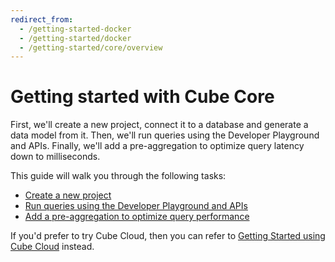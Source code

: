 ```yaml
---
redirect_from:
  - /getting-started-docker
  - /getting-started/docker
  - /getting-started/core/overview
---
```


# Getting started with Cube Core
First, we'll create a new project, connect it to a database and generate a data
model from it. Then, we'll run queries using the Developer Playground and APIs.
Finally, we'll add a pre-aggregation to optimize query latency down to
milliseconds.

This guide will walk you through the following tasks:

- [Create a new project](/getting-started/core/create-a-project)
- [Run queries using the Developer Playground and APIs](/getting-started/core/query-data)
- [Add a pre-aggregation to optimize query performance](/getting-started/core/add-a-pre-aggregation)

If you'd prefer to try Cube Cloud, then you can refer to [Getting Started using
Cube Cloud][ref-getting-started-cloud-overview] instead.

[ref-getting-started-cloud-overview]: /getting-started/cloud/overview
